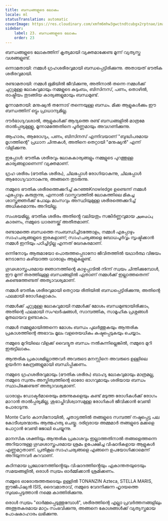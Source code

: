 ```yaml
---
title: ബന്ധങ്ങളുടെ ലോകം
locale: ml
statusTranslation: automatic
coverImage: https://res.cloudinary.com/xmfm6mhw3gwctndtcubgx2rptnae/image/upload/v1740468922/small_cover_tratado_de_psicologia_revolucionaria_a4c0dca4e0.webp
sidebar:
    label: 23. ബന്ധങ്ങളുടെ ലോകം
    order: 23
---
```

ബന്ധങ്ങളുടെ ലോകത്തിന് കൃത്യമായി വ്യക്തമാക്കേണ്ട മൂന്ന് വ്യത്യസ്ത വശങ്ങളുണ്ട്.

ഒന്നാമതായി: നമ്മൾ ഗ്രഹശരീരവുമായി ബന്ധപ്പെട്ടിരിക്കുന്നു. അതായത് ഭൗതിക ശരീരവുമായി.

രണ്ടാമതായി: നമ്മൾ ഭൂമിയിൽ ജീവിക്കുന്നു, അതിനാൽ തന്നെ നമ്മൾക്ക് ചുറ്റുമുള്ള ലോകവുമായും നമ്മളുടെ കുടുംബം, ബിസിനസ്, പണം, തൊഴിൽ, രാഷ്ട്രീയം തുടങ്ങിയ കാര്യങ്ങളുമായും ബന്ധമുണ്ട്.

മൂന്നാമതായി: മനുഷ്യൻ തന്നോട് തന്നെയുള്ള ബന്ധം. മിക്ക ആളുകൾക്കും ഈ ബന്ധത്തിന് ഒട്ടും പ്രാധാന്യമില്ല.

ദൗർഭാഗ്യവശാൽ, ആളുകൾക്ക് ആദ്യത്തെ രണ്ട് ബന്ധങ്ങളിൽ മാത്രമേ താൽപ്പര്യമുള്ളൂ, മൂന്നാമത്തേതിനെ പൂർണ്ണമായും അവഗണിക്കുന്നു.

ആഹാരം, ആരോഗ്യം, പണം, ബിസിനസ് എന്നിവയാണ് "ബുദ്ധിപരമായ മൃഗത്തിന്റെ" പ്രധാന ചിന്തകൾ, അതിനെ തെറ്റായി "മനുഷ്യൻ" എന്ന് വിളിക്കുന്നു.

ഇപ്പോൾ: ഭൗതിക ശരീരവും ലോകകാര്യങ്ങളും നമ്മളുടെ പുറത്തുള്ള കാര്യങ്ങളാണെന്ന് വ്യക്തമാണ്.

ഗ്രഹ ശരീരം (ഭൗതിക ശരീരം), ചിലപ്പോൾ രോഗിയാകുന്നു, ചിലപ്പോൾ ആരോഗ്യവാനാകുന്നു, അങ്ങനെ തുടരുന്നു.

നമ്മുടെ ഭൗതിക ശരീരത്തെക്കുറിച്ച് കുറഞ്ഞKnowledge ഉണ്ടെന്ന് നമ്മൾ എപ്പോഴും കരുതുന്നു, എന്നാൽ വാസ്തവത്തിൽ ലോകത്തിലെ മികച്ച ശാസ്ത്രജ്ഞർക്ക് പോലും മാംസവും അസ്ഥിയുമുള്ള ശരീരത്തെക്കുറിച്ച് അധികമൊന്നും അറിയില്ല.

സംശയമില്ല, ഭൗതിക ശരീരം അതിൻ്റെ വലിയതും സങ്കീർണ്ണവുമായ அமைப்பு കാരണം, നമ്മുടെ ധാരണയ്ക്ക് അതീതമാണ്.

രണ്ടാമത്തെ ബന്ധത്തെ സംബന്ധിച്ചിടത്തോളം, നമ്മൾ എപ്പോഴും സാഹചര്യങ്ങളുടെ ഇരകളാണ്; സാഹചര്യങ്ങളെ ബോധപൂർവ്വം സൃഷ്ടിക്കാൻ നമ്മൾ ഇനിയും പഠിച്ചിട്ടില്ല എന്നത് ഖേദകരമാണ്.

ഒന്നിനോടും ആരുമായോ പൊരുത്തപ്പെടാനോ ജീവിതത്തിൽ യഥാർത്ഥ വിജയം നേടാനോ കഴിയാത്ത ധാരാളം ആളുകളുണ്ട്.

ഗൂഢശാസ്ത്രപരമായ ജ്ഞാനത്തിന്റെ കാഴ്ചപ്പാടിൽ നിന്ന് സ്വയം ചിന്തിക്കുമ്പോൾ, ഈ മൂന്ന് തരത്തിലുള്ള ബന്ധങ്ങളിൽ ഏതാണ് നമ്മൾക്ക് ഇല്ലാത്തതെന്ന് കണ്ടെത്തേണ്ടത് അത്യാവശ്യമാണ്.

നമ്മൾ ഭൗതിക ശരീരവുമായി തെറ്റായ രീതിയിൽ ബന്ധപ്പെട്ടിരിക്കുന്നു, അതിന്റെ ഫലമായി രോഗികളാകാം.

നമ്മൾക്ക് ചുറ്റുമുള്ള ലോകവുമായി നമ്മൾക്ക് മോശം ബന്ധമുണ്ടായിരിക്കാം, അതിന്റെ ഫലമായി സംഘർഷങ്ങൾ, സാമ്പത്തിക, സാമൂഹിക പ്രശ്നങ്ങൾ മുതലായവ ഉണ്ടാകാം.

നമ്മൾ നമ്മളുമായിത്തന്നെ മോശം ബന്ധം പുലർത്തുകയും ആന്തരിക പ്രകാശത്തിന്റെ അഭാവം മൂലം വളരെയധികം കഷ്ടപ്പെടുകയും ചെയ്യാം.

നമ്മുടെ മുറിയിലെ വിളക്ക് വൈദ്യുത ബന്ധം നൽകുന്നില്ലെങ്കിൽ, നമ്മുടെ മുറി ഇരുട്ടിലാകും.

ആന്തരിക പ്രകാശമില്ലാത്തവർ അവരുടെ മനസ്സിനെ അവരുടെ ഉള്ളിലെ ഉയർന്ന കേന്ദ്രങ്ങളുമായി ബന്ധിപ്പിക്കണം.

നമ്മുടെ ഗ്രഹശരീരവുമായും (ഭൗതിക ശരീരം) ബാഹ്യ ലോകവുമായും മാത്രമല്ല, നമ്മുടെ സ്വന്തം അസ്തിത്വത്തിന്റെ ഓരോ ഭാഗവുമായും ശരിയായ ബന്ധം സ്ഥാപിക്കേണ്ടത് അത്യാവശ്യമാണ്.

ധാരാളം ഡോക്ടർമാരെയും മരുന്നുകളെയും കണ്ട് മടുത്ത രോഗികൾക്ക് രോഗം മാറാൻ താൽപ്പര്യമില്ല, ശുഭാപ്തിവിശ്വാസമുള്ള രോഗികൾ ജീവിക്കാൻ വേണ്ടി പോരാടുന്നു.

Monte Carlo കാസിനോയിൽ, ചൂതാട്ടത്തിൽ തങ്ങളുടെ സമ്പത്ത് നഷ്ടപ്പെട്ട പല കോടീശ്വരന്മാരും ആത്മഹത്യ ചെയ്തു. ദരിദ്രരായ അമ്മമാർ തങ്ങളുടെ മക്കളെ പോറ്റാൻ വേണ്ടി ജോലി ചെയ്യുന്നു.

മാനസിക ശക്തിയും ആന്തരിക പ്രകാശവും ഇല്ലാത്തതിനാൽ തങ്ങളെത്തന്നെ അറിയാനുള്ള ഗൂഢശാസ്ത്രപരമായ ശ്രമം ഉപേക്ഷിച്ച വിഷാദികളായ ആളുകൾ എണ്ണമറ്റതാണ്. പ്രതികൂല സാഹചര്യങ്ങളെ എങ്ങനെ ഉപയോഗിക്കാമെന്ന് അറിയുന്നവർ കുറവാണ്.

കഠിനമായ പ്രലോഭനത്തിൻ്റെയും വിഷാദത്തിൻ്റെയും ഏകാന്തതയുടെയും സമയങ്ങളിൽ, ഒരാൾ സ്വയം ഓർമ്മിക്കാൻ ശ്രമിക്കണം.

നമ്മുടെ ഓരോരുത്തരുടെയും ഉള്ളിൽ TONANZIN Azteca, STELLA MARIS, ഈജിപ്ഷ്യൻ ISIS, ദൈവമാതാവ്, നമ്മുടെ വേദനിക്കുന്ന ഹൃദയത്തെ സുഖപ്പെടുത്താൻ നമ്മെ കാത്തിരിക്കുന്നു.

ഒരാൾ സ്വയം "ഓർമ്മപ്പെടുത്തുമ്പോൾ", ശരീരത്തിന്റെ എല്ലാ പ്രവർത്തനങ്ങളിലും അത്ഭുതകരമായ മാറ്റം സംഭവിക്കുന്നു, അങ്ങനെ കോശങ്ങൾക്ക് വ്യത്യസ്തമായ പോഷകാഹാരം ലഭിക്കുന്നു.

